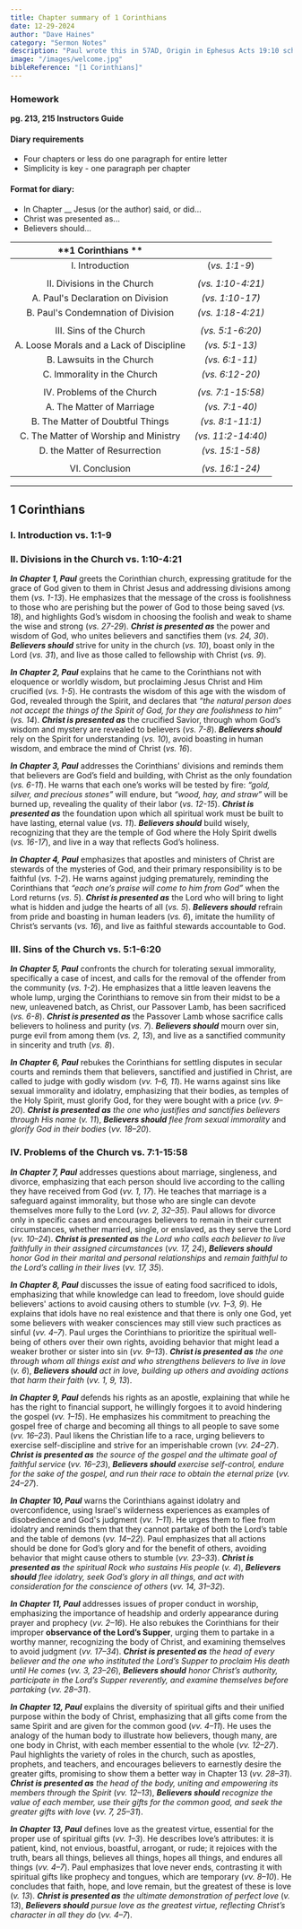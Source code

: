 ```yaml
---
title: Chapter summary of 1 Corinthians
date: 12-29-2024
author: "Dave Haines"
category: "Sermon Notes"
description: "Paul wrote this in 57AD, Origin in Ephesus Acts 19:10 school of Tyrannus"
image: "/images/welcome.jpg"
bibleReference: "[1 Corinthians]"
---
```


### Homework
**pg. 213, 215 Instructors Guide**

#### Diary requirements
- Four chapters or less do one paragraph for entire letter
- Simplicity is key - one paragraph per chapter

#### Format for diary:
- In Chapter __ Jesus (or the author) said, or did...
- Christ was presented as...
- Believers should...

| **1 Corinthians ** | | 
|:-------:|:-------:|
| I. Introduction | (*vs. 1:1-9*) |
| | |
| II. Divisions in the Church | *(vs. 1:10-4:21)* |
| A. Paul's Declaration on Division | *(vs. 1:10-17)* |
| B. Paul's Condemnation of Division | *(vs. 1:18-4:21)* |
| | |
| III. Sins of the Church | *(vs. 5:1-6:20)* |
| A. Loose Morals and a Lack of Discipline | *(vs. 5:1-13)* |
| B. Lawsuits in the Church | *(vs. 6:1-11)* |
| C. Immorality in the Church | *(vs. 6:12-20)* |
| | |
| IV. Problems of the Church | *(vs. 7:1-15:58)* |
| A. The Matter of Marriage | *(vs. 7:1-40)* |
| B. The Matter of Doubtful Things | *(vs. 8:1-11:1)* |
| C. The Matter of Worship and Ministry  | *(vs. 11:2-14:40)* |
| D. the Matter of Resurrection | *(vs. 15:1-58)* |
| | |
| VI. Conclusion | *(vs. 16:1-24)* |

---

## **1 Corinthians**  
### I. Introduction vs. 1:1-9
### II. Divisions in the Church vs. 1:10-4:21
**_In Chapter 1, Paul_** greets the Corinthian church, expressing gratitude for the grace of God given to them in Christ Jesus and addressing divisions among them (*vs. 1-13*). He emphasizes that the message of the cross is foolishness to those who are perishing but the power of God to those being saved (*vs. 18*), and highlights God’s wisdom in choosing the foolish and weak to shame the wise and strong (*vs. 27-29*). **_Christ is presented as_** the power and wisdom of God, who unites believers and sanctifies them (*vs. 24, 30*). **_Believers should_** strive for unity in the church (*vs. 10*), boast only in the Lord (*vs. 31*), and live as those called to fellowship with Christ (*vs. 9*).

**_In Chapter 2, Paul_** explains that he came to the Corinthians not with eloquence or worldly wisdom, but proclaiming Jesus Christ and Him crucified (*vs. 1-5*). He contrasts the wisdom of this age with the wisdom of God, revealed through the Spirit, and declares that *“the natural person does not accept the things of the Spirit of God, for they are foolishness to him”* (*vs. 14*). **_Christ is presented as_** the crucified Savior, through whom God’s wisdom and mystery are revealed to believers (*vs. 7-8*). **_Believers should_** rely on the Spirit for understanding (*vs. 10*), avoid boasting in human wisdom, and embrace the mind of Christ (*vs. 16*).

**_In Chapter 3, Paul_** addresses the Corinthians' divisions and reminds them that believers are God’s field and building, with Christ as the only foundation (*vs. 6-11*). He warns that each one’s works will be tested by fire: *“gold, silver, and precious stones”* will endure, but *“wood, hay, and straw”* will be burned up, revealing the quality of their labor (*vs. 12-15*). **_Christ is presented as_** the foundation upon which all spiritual work must be built to have lasting, eternal value (*vs. 11*). **_Believers should_** build wisely, recognizing that they are the temple of God where the Holy Spirit dwells (*vs. 16-17*), and live in a way that reflects God’s holiness.

**_In Chapter 4, Paul_** emphasizes that apostles and ministers of Christ are stewards of the mysteries of God, and their primary responsibility is to be faithful (*vs. 1-2*). He warns against judging prematurely, reminding the Corinthians that *“each one’s praise will come to him from God”* when the Lord returns (*vs. 5*). **_Christ is presented as_** the Lord who will bring to light what is hidden and judge the hearts of all (*vs. 5*). **_Believers should_** refrain from pride and boasting in human leaders (*vs. 6*), imitate the humility of Christ’s servants (*vs. 16*), and live as faithful stewards accountable to God.

### III. Sins of the Church vs. 5:1-6:20
**_In Chapter 5, Paul_** confronts the church for tolerating sexual immorality, specifically a case of incest, and calls for the removal of the offender from the community (*vs. 1-2*). He emphasizes that a little leaven leavens the whole lump, urging the Corinthians to remove sin from their midst to be a new, unleavened batch, as Christ, our Passover Lamb, has been sacrificed (*vs. 6-8*). **_Christ is presented as_** the Passover Lamb whose sacrifice calls believers to holiness and purity (*vs. 7*). **_Believers should_** mourn over sin, purge evil from among them (*vs. 2, 13*), and live as a sanctified community in sincerity and truth (*vs. 8*).

**_In Chapter 6, Paul_** rebukes the Corinthians for settling disputes in secular courts and reminds them that believers, sanctified and justified in Christ, are called to judge with godly wisdom (*vv. 1–6, 11*). He warns against sins like sexual immorality and idolatry, emphasizing that their bodies, as temples of the Holy Spirit, must glorify God, for they were bought with a price (*vv. 9–20*). **_Christ is presented as_** *the one who justifies and sanctifies believers through His name* (*v. 11*), **_Believers should_** *flee from sexual immorality* and *glorify God in their bodies* (*vv. 18–20*).

### IV. Problems of the Church vs. 7:1-15:58
**_In Chapter 7, Paul_** addresses questions about marriage, singleness, and divorce, emphasizing that each person should live according to the calling they have received from God (*vv. 1, 17*). He teaches that marriage is a safeguard against immorality, but those who are single can devote themselves more fully to the Lord (*vv. 2, 32–35*). Paul allows for divorce only in specific cases and encourages believers to remain in their current circumstances, whether married, single, or enslaved, as they serve the Lord (*vv. 10–24*). **_Christ is presented as_** *the Lord who calls each believer to live faithfully in their assigned circumstances* (*vv. 17, 24*), **_Believers should_** *honor God in their marital and personal relationships* and *remain faithful to the Lord’s calling in their lives* (*vv. 17, 35*).

**_In Chapter 8, Paul_** discusses the issue of eating food sacrificed to idols, emphasizing that while knowledge can lead to freedom, love should guide believers' actions to avoid causing others to stumble (*vv. 1–3, 9*). He explains that idols have no real existence and that there is only one God, yet some believers with weaker consciences may still view such practices as sinful (*vv. 4–7*). Paul urges the Corinthians to prioritize the spiritual well-being of others over their own rights, avoiding behavior that might lead a weaker brother or sister into sin (*vv. 9–13*). **_Christ is presented as_** *the one through whom all things exist and who strengthens believers to live in love* (*v. 6*), **_Believers should_** *act in love, building up others and avoiding actions that harm their faith* (*vv. 1, 9, 13*).

**_In Chapter 9, Paul_** defends his rights as an apostle, explaining that while he has the right to financial support, he willingly forgoes it to avoid hindering the gospel (*vv. 1–15*). He emphasizes his commitment to preaching the gospel free of charge and becoming all things to all people to save some (*vv. 16–23*). Paul likens the Christian life to a race, urging believers to exercise self-discipline and strive for an imperishable crown (*vv. 24–27*). **_Christ is presented as_** *the source of the gospel and the ultimate goal of faithful service* (*vv. 16–23*), **_Believers should_** *exercise self-control, endure for the sake of the gospel, and run their race to obtain the eternal prize* (*vv. 24–27*).

**_In Chapter 10, Paul_** warns the Corinthians against idolatry and overconfidence, using Israel's wilderness experiences as examples of disobedience and God's judgment (*vv. 1–11*). He urges them to flee from idolatry and reminds them that they cannot partake of both the Lord’s table and the table of demons (*vv. 14–22*). Paul emphasizes that all actions should be done for God’s glory and for the benefit of others, avoiding behavior that might cause others to stumble (*vv. 23–33*). **_Christ is presented as_** *the spiritual Rock who sustains His people* (*v. 4*), **_Believers should_** *flee idolatry, seek God’s glory in all things, and act with consideration for the conscience of others* (*vv. 14, 31–32*).

**_In Chapter 11, Paul_** addresses issues of proper conduct in worship, emphasizing the importance of headship and orderly appearance during prayer and prophecy (*vv. 2–16*). He also rebukes the Corinthians for their improper **observance of the Lord’s Supper**, urging them to partake in a worthy manner, recognizing the body of Christ, and examining themselves to avoid judgment (*vv. 17–34*). **_Christ is presented as_** *the head of every believer and the one who instituted the Lord’s Supper to proclaim His death until He comes* (*vv. 3, 23–26*), **_Believers should_** *honor Christ’s authority, participate in the Lord’s Supper reverently, and examine themselves before partaking* (*vv. 28–31*).

**_In Chapter 12, Paul_** explains the diversity of spiritual gifts and their unified purpose within the body of Christ, emphasizing that all gifts come from the same Spirit and are given for the common good (*vv. 4–11*). He uses the analogy of the human body to illustrate how believers, though many, are one body in Christ, with each member essential to the whole (*vv. 12–27*). Paul highlights the variety of roles in the church, such as apostles, prophets, and teachers, and encourages believers to earnestly desire the greater gifts, promising to show them a better way in Chapter 13 (*vv. 28–31*). **_Christ is presented as_** *the head of the body, uniting and empowering its members through the Spirit* (*vv. 12–13*), **_Believers should_** *recognize the value of each member, use their gifts for the common good, and seek the greater gifts with love* (*vv. 7, 25–31*).
 
**_In Chapter 13, Paul_** defines love as the greatest virtue, essential for the proper use of spiritual gifts (*vv. 1–3*). He describes love’s attributes: it is patient, kind, not envious, boastful, arrogant, or rude; it rejoices with the truth, bears all things, believes all things, hopes all things, and endures all things (*vv. 4–7*). Paul emphasizes that love never ends, contrasting it with spiritual gifts like prophecy and tongues, which are temporary (*vv. 8–10*). He concludes that faith, hope, and love remain, but the greatest of these is love (*v. 13*). **_Christ is presented as_** *the ultimate demonstration of perfect love* (*v. 13*), **_Believers should_** *pursue love as the greatest virtue, reflecting Christ’s character in all they do* (*vv. 4–7*).
